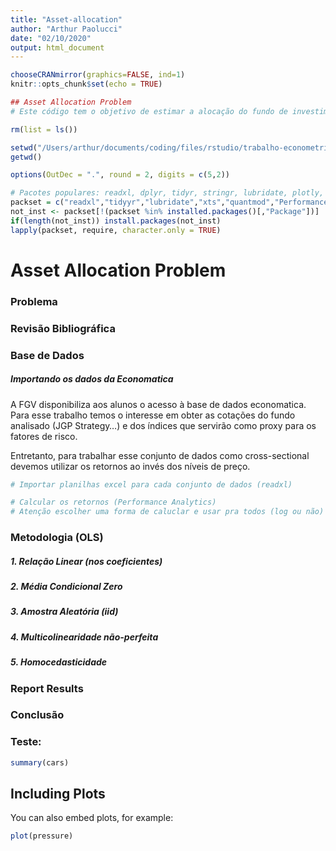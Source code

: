 ```yaml
---
title: "Asset-allocation"
author: "Arthur Paolucci"
date: "02/10/2020"
output: html_document
---
```


```r
chooseCRANmirror(graphics=FALSE, ind=1)
knitr::opts_chunk$set(echo = TRUE)
```

```r
## Asset Allocation Problem
# Este código tem o objetivo de estimar a alocação do fundo de investimentos multimercados JGP Strategy Master na janela de tempo definida.
```

```r
rm(list = ls())
```

```r
setwd("/Users/arthur/documents/coding/files/rstudio/trabalho-econometria")
getwd()
```

```r
options(OutDec = ".", round = 2, digits = c(5,2))
```

```r
# Pacotes populares: readxl, dplyr, tidyr, stringr, lubridate, plotly, dygraphs, data.table, tibble, zoo, xts, quantmod, BETs, sidrar. 
packset = c("readxl","tidyyr","lubridate","xts","quantmod","PerformanceAnalytics")
not_inst <- packset[!(packset %in% installed.packages()[,"Package"])]
if(length(not_inst)) install.packages(not_inst)
lapply(packset, require, character.only = TRUE)
```

# Asset Allocation Problem

### Problema

### Revisão Bibliográfica

### Base de Dados

##### Importando os dados da Economatica

A FGV disponibiliza aos alunos o acesso à base de dados economatica. Para esse trabalho temos o interesse em obter as cotações do fundo analisado (JGP Strategy...) e dos índices que servirão como proxy para os fatores de risco.

Entretanto, para trabalhar esse conjunto de dados como cross-sectional devemos utilizar os retornos ao invés dos níveis de preço.

```r
# Importar planilhas excel para cada conjunto de dados (readxl)

# Calcular os retornos (Performance Analytics)
# Atenção escolher uma forma de caluclar e usar pra todos (log ou não)

```

### Metodologia (OLS)

##### 1. Relação Linear (nos coeficientes)

##### 2. Média Condicional Zero

##### 3. Amostra Aleatória (iid)

##### 4. Multicolinearidade não-perfeita

##### 5. Homocedasticidade


### Report Results

### Conclusão

### Teste:

```r
summary(cars)
```

## Including Plots

You can also embed plots, for example:

```r
plot(pressure)
```
